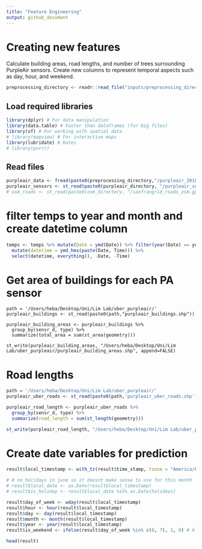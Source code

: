 ```yaml
---
title: "Feature Engineering"
output: github_document
---
```


# Creating new features
Calculate building areas, road lengths, and number of trees surrounding PurpleAir sensors. Create new columns to represent temporal aspects such as day, hour, and weekend.

```r
preprocessing_directory <- readr::read_file("inputs/preprocessing_directory.txt")
```

## Load required libraries
```r
library(dplyr) # For data manipulation
library(data.table) # Faster than dataframes (for big files)
library(sf) # For working with spatial data
# library(mapview) # For interactive maps
library(lubridate) # Dates
# library(purrr) 
```

## Read files
```r
purpleair_data <- fread(paste0(preprocessing_directory,"/purpleair_2018-2019.csv"))
purpleair_sensors <- st_read(paste0(purpleair_directory, "/purpleair_sensors.gpkg"), quiet = TRUE)
# osm_roads <- st_read(paste0(osm_directory, "/sanfrangrid_roads_osm.gpkg"), quiet = TRUE)
```

# filter temps to year and month and create datetime column
```r
temps <- temps %>% mutate(Date = ymd(Date)) %>% filter(year(Date) == year, month(Date) == month) %>%
  mutate(datetime = ymd_hms(paste(Date, Time))) %>%
  select(datetime, everything(), -Date, -Time)
```

# Get area of buildings for each PA sensor
```{}
path = '/Users/heba/Desktop/Uni/Lim Lab/uber_purpleair/'
purpleair_buildings <- st_read(paste0(path,"purpleair_buildings.shp"))

purpleair_building_areas <- purpleair_buildings %>%
  group_by(sensr_d, type) %>%
  summarize(total_area = sum(st_area(geometry)))

st_write(purpleair_building_areas, "/Users/heba/Desktop/Uni/Lim Lab/uber_purpleair/purpleair_building_areas.shp", append=FALSE)

```

# Road lengths
```r
path = '/Users/heba/Desktop/Uni/Lim Lab/uber_purpleair/'
purpleair_uber_roads <- st_read(paste0(path,'purpleair_uber_roads.shp'))

purpleair_road_length <- purpleair_uber_roads %>%
  group_by(sensr_d, type) %>%
  summarize(road_length = sum(st_length(geometry)))

st_write(purpleair_road_length, "/Users/heba/Desktop/Uni/Lim Lab/uber_purpleair/purpleair_road_length.shp", append=FALSE)
```


# Create date variables for prediction
```r
result$local_timestamp <- with_tz(result$time_stamp, tzone = "America/Los_Angeles")

# # no holidays in june so it doesnt make sense to use for this month
# result$local_date <- as.Date(result$local_timestamp)
# result$is_holiday <- result$local_date %in% as.Date(holidays)

result$day_of_week <- wday(result$local_timestamp)
result$hour <- hour(result$local_timestamp)
result$day <- day(result$local_timestamp)
result$month <- month(result$local_timestamp)
result$year <- year(result$local_timestamp)
result$is_weekend <- ifelse(result$day_of_week %in% c(6, 7), 1, 0) # 6 and 7 represent the weekend

head(result)
```
